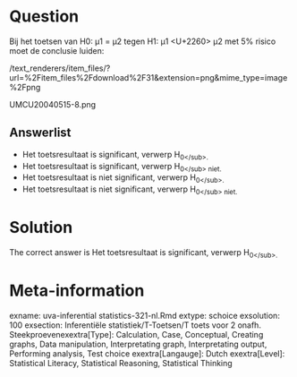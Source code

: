 Question
========

Bij het toetsen van H0: µ1 = µ2 tegen H1: µ1 <U+2260> µ2 met 5% risico moet de conclusie luiden: 

 /text_renderers/item_files/?url=%2Fitem_files%2Fdownload%2F31&extension=png&mime_type=image%2Fpng 

 UMCU20040515-8.png 

Answerlist
----------
* Het toetsresultaat is significant, verwerp H<sub>0<\/sub>.
* Het toetsresultaat is significant, verwerp H<sub>0<\/sub> niet.
* Het toetsresultaat is niet significant, verwerp H<sub>0<\/sub>.
* Het toetsresultaat is niet significant, verwerp H<sub>0<\/sub> niet.

Solution
========

The correct answer is  Het toetsresultaat is significant, verwerp H<sub>0<\/sub>. 

Meta-information
================
exname: uva-inferential statistics-321-nl.Rmd 
extype: schoice 
exsolution: 100 
exsection: Inferentiële statistiek/T-Toetsen/T toets voor 2 onafh. Steekproevenexextra[Type]: Calculation, Case, Conceptual, Creating graphs, Data manipulation, Interpretating graph, Interpretating output, Performing analysis, Test choice 
exextra[Langauge]: Dutch 
exextra[Level]: Statistical Literacy, Statistical Reasoning, Statistical Thinking 
